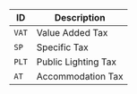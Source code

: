 
| ID                    | Description                                                                    |
|-----------------------|--------------------------------------------------------------------------------|
| `VAT`                 | Value Added Tax                                                                |       
| `SP`                  | Specific Tax                                                                   |
| `PLT`                 | Public Lighting Tax                                                            |
| `AT`                  | Accommodation Tax                                                              |

